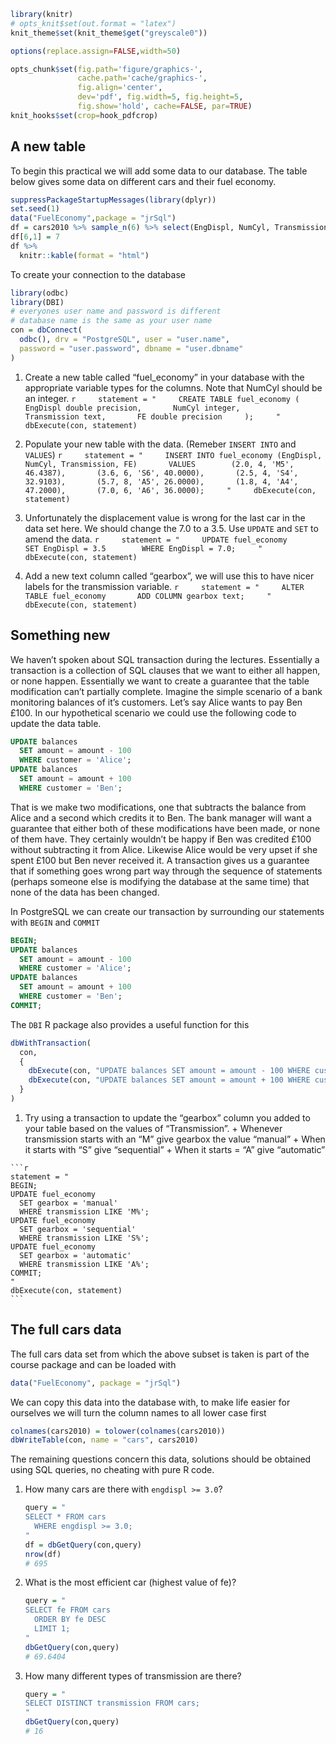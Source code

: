 ```r
library(knitr)
# opts_knit$set(out.format = "latex")
knit_theme$set(knit_theme$get("greyscale0"))

options(replace.assign=FALSE,width=50)

opts_chunk$set(fig.path='figure/graphics-', 
               cache.path='cache/graphics-', 
               fig.align='center', 
               dev='pdf', fig.width=5, fig.height=5, 
               fig.show='hold', cache=FALSE, par=TRUE)
knit_hooks$set(crop=hook_pdfcrop)
```


## A new table

To begin this practical we will add some data to our database. The table below gives some data on different cars and their fuel economy.

```r
suppressPackageStartupMessages(library(dplyr))
set.seed(1)
data("FuelEconomy",package = "jrSql")
df = cars2010 %>% sample_n(6) %>% select(EngDispl, NumCyl, Transmission, FE) 
df[6,1] = 7
df %>%
  knitr::kable(format = "html")
```

To create your connection to the database 

```r
library(odbc)
library(DBI)
# everyones user name and password is different
# database name is the same as your user name
con = dbConnect(
  odbc(), drv = "PostgreSQL", user = "user.name", 
  password = "user.password", dbname = "user.dbname"
)
```


(1) Create a new table called "fuel_economy" in your database with the appropriate variable types for the columns. Note that NumCyl should be an integer. 
    ```r
    statement = "
    CREATE TABLE fuel_economy (
      EngDispl double precision,
      NumCyl integer, 
      Transmission text,
      FE double precision
    );
    "
    dbExecute(con, statement)
    ```

(1) Populate your new table with the data. (Remeber `INSERT INTO` and `VALUES`) 
    ```r
    statement = "
    INSERT INTO fuel_economy (EngDispl, NumCyl, Transmission, FE)
      VALUES 
      (2.0, 4, 'M5', 46.4387),
      (3.6, 6, 'S6', 40.0000),
      (2.5, 4, 'S4', 32.9103),
      (5.7, 8, 'A5', 26.0000),
      (1.8, 4, 'A4', 47.2000),
      (7.0, 6, 'A6', 36.0000);
    "
    dbExecute(con, statement)
    ```

(1) Unfortunately the displacement value is wrong for the last car in the data set here. We should change the 7.0 to a 3.5. Use `UPDATE` and `SET` to amend the data. 
    ```r
    statement = "
    UPDATE fuel_economy
      SET EngDispl = 3.5 
      WHERE EngDispl = 7.0;
    "
    dbExecute(con, statement)
    ```

(1) Add a new text column called "gearbox", we will use this to have nicer labels for the transmission variable. 
    ```r
    statement = "
    ALTER TABLE fuel_economy
      ADD COLUMN gearbox text;
    "
    dbExecute(con, statement)
    ```


## Something new

We haven't spoken about SQL transaction during the lectures. Essentially a transaction is a collection of SQL clauses that we want to either all happen, or none happen. Essentially we want to create a guarantee that the table modification can't partially complete. Imagine the simple scenario of a bank monitoring balances of it's customers. Let's say Alice wants to pay Ben £100. In our hypothetical scenario we could use the following code to update the data table.

```sql
UPDATE balances
  SET amount = amount - 100
  WHERE customer = 'Alice';
UPDATE balances
  SET amount = amount + 100
  WHERE customer = 'Ben';
```

That is we make two modifications, one that subtracts the balance from Alice and a second which credits it to Ben. The bank manager will want a guarantee that either both of these modifications have been made, or none of them have. They certainly wouldn't be happy if Ben was credited £100 without subtracting it from Alice. Likewise Alice would be very upset if she spent £100 but Ben never received it. A transaction gives us a guarantee that if something goes wrong part way through the sequence of statements (perhaps someone else is modifying the database at the same time) that none of the data has been changed.

In PostgreSQL we can create our transaction by surrounding our statements with `BEGIN` and `COMMIT`

```sql
BEGIN;
UPDATE balances
  SET amount = amount - 100
  WHERE customer = 'Alice';
UPDATE balances
  SET amount = amount + 100
  WHERE customer = 'Ben';
COMMIT;
```

The `DBI` R package also provides a useful function for this

```r
dbWithTransaction(
  con, 
  {
    dbExecute(con, "UPDATE balances SET amount = amount - 100 WHERE customer = 'Alice';")
    dbExecute(con, "UPDATE balances SET amount = amount + 100 WHERE customer = 'Ben';")
  }
)
```

  (1) Try using a transaction to update the "gearbox" column you added to your table based on the values of "Transmission". 
    + Whenever transmission starts with an "M" give gearbox the value "manual"
    + When it starts with "S" give "sequential"
    + When it starts = "A" give "automatic"
    
    ```r
    statement = "
    BEGIN;
    UPDATE fuel_economy
      SET gearbox = 'manual'
      WHERE transmission LIKE 'M%';
    UPDATE fuel_economy
      SET gearbox = 'sequential'
      WHERE transmission LIKE 'S%';
    UPDATE fuel_economy
      SET gearbox = 'automatic'
      WHERE transmission LIKE 'A%';
    COMMIT;
    "
    dbExecute(con, statement)
    ```
    
## The full cars data

The full cars data set from which the above subset is taken is part of the course package and can be loaded with

```r
data("FuelEconomy", package = "jrSql")
```

We can copy this data into the database with, to make life easier for ourselves we will turn the column names to all lower case first

```r
colnames(cars2010) = tolower(colnames(cars2010))
dbWriteTable(con, name = "cars", cars2010)
```

The remaining questions concern this data, solutions should be obtained using SQL queries, no cheating with pure R code.

(1) How many cars are there with `engdispl >= 3.0`?

    ```r
    query = "
    SELECT * FROM cars
      WHERE engdispl >= 3.0;
    "
    df = dbGetQuery(con,query)
    nrow(df)
    # 695
    ```

(1) What is the most efficient car (highest value of fe)?

    ```r
    query = "
    SELECT fe FROM cars
      ORDER BY fe DESC
      LIMIT 1;
    "
    dbGetQuery(con,query)
    # 69.6404
    ```

(1) How many different types of transmission are there?

    ```r
    query = "
    SELECT DISTINCT transmission FROM cars;
    "
    dbGetQuery(con,query)
    # 16
    ```


